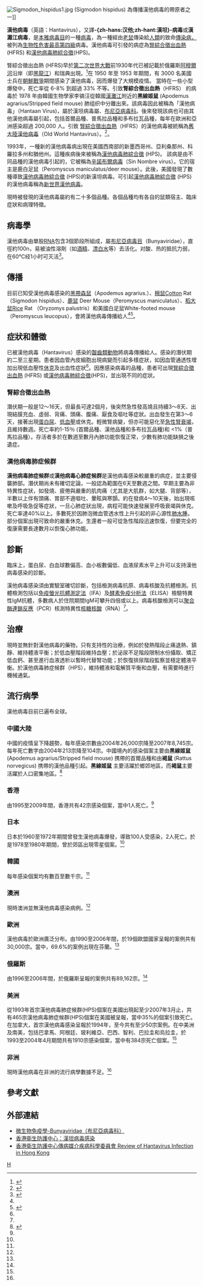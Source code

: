 {{noteTA
|G1=ME
|G2=Military
|1=zh-hans:汉坦;zh-hant:漢他
}}
{{expert}}
{{Automatic Taxobox
| taxon = Orthohantavirus
| authority = 
| name = 正汉坦病毒属
| image = Sin Nombre hanta virus TEM PHIL 1136 lores.jpg
| image_caption     = 在電子顯微鏡下的汉坦病毒
| virus_group       = v
| type_species = ''Hantaan orthohantavirus''
| subdivision_ranks = 种
}}
[[File:Sigmodon_hispidus1.jpg|thumb]] (Sigmodon hispidus) 為傳播漢他病毒的帶原者之一]]

'''漢他病毒'''（英語：Hantavirus），又譯'''-{zh-hans:汉他;zh-hant:漢坦}-病毒'''或'''漢灘江病毒'''，是[[布尼亚病毒科|本雅病毒目]]的一種[[病毒|病毒]]，為一種經由[[老鼠|老鼠]]傳染給[[人類|人類]]的致命[[傳染病|傳染病，]]被列為[[生物性危害|生物性危害最高第四級]]病毒。漢他病毒可引發的病症為[[腎綜合徵出血熱|腎綜合徵出血熱]] (HFRS) 和[[漢他病毒肺綜合徵|漢他病毒肺綜合徵]](HPS)。

腎綜合徵出血熱 (HFRS)早於[[第二次世界大戰|第二次世界大戰]]前1930年代已被記載於俄羅斯[[阿穆爾河|阿穆爾河]]沿岸（即[[黑龍江|黑龍江]]）和瑞典出現。<ref>{{cite journal | author = American Public Health Association | title = Hantaviral Diseases | journal = Control of Communicable Diseases Manual | pages = 240-245 | year = 2004 }}</ref>在 1950 年至 1953 年期間，有 3000 名美國士兵在[[朝鮮戰爭|朝鮮戰爭]]期間感染了漢他病毒，因而爆發了大規模疫情。 當時在一些小型爆發中，死亡率從 6-8% 到超過 33% 不等。引致'''腎綜合徵出血熱'''（HFRS） 的病毒於 1978 年由韓國生物學家李镐汪從韓國[[漢灘江|漢灘江]]附近的'''黑線姬鼠''' (Apodemus agrarius/Stripped field mouse) 肺组织中分離出來。該病毒因此被稱為「漢他病毒」（Hantaan Virus)，屬於漢坦病毒屬、[[布尼亞病毒科|布尼亞病毒科]]。後來發現該病也可由其他漢他病毒屬引起，包括首爾品種、普馬拉品種和多布拉瓦品種，每年在歐洲和亞洲感染超過 200,000 人。引致 [[腎綜合徵出血熱|腎綜合徵出血熱]]（HFRS）的漢他病毒被統稱為[[舊大陸漢他病毒|舊大陸漢他病毒]]（Old World Hantavirus）。<ref>{{cite journal | author = Lee HW, Lee PW, Johnson KM | title = Isolation of the etiologic agent of Korean Hemorrhagic fever | journal = The Journal of Infectious Diseases | volume = 137 | issue = 3 | pages = 298–308 | year = 1978 | pmid = 24670 | doi = 10.1093/infdis/137.3.298 }}</ref>。

1993年，一種新的漢他病毒病出現在美國西南部的新墨西哥州、亞利桑那州、科羅拉多州和猶他州。這種疾病後來被稱為[[漢他病毒肺綜合徵|漢他病毒肺綜合徵]] (HPS)。 該病是由不同品種的漢他病毒引起的，它被稱為[[辛諾布爾病毒|辛諾布爾病毒]]（Sin Nombre virus）。它的宿主是鹿白足鼠（Peromyscus maniculatus/deer mouse）。此後，美國發現了數種導致[[漢他病毒肺綜合徵|漢他病毒肺綜合徵]] (HPS)的新漢坦病毒。可引起[[漢他病毒肺綜合徵|漢他病毒肺綜合徵]] (HPS)的漢他病毒稱為[[新世界漢他病毒|新世界漢他病毒]]。

現時被發現的漢他病毒屬約有二十多個品種。各個品種均有各自的鼠類宿主、臨床症狀和病理特徵。

== 病毒學 ==
漢他病毒由單股[[RNA|RNA]]包含3個節段所組成，屬[[本雅病毒科|布尼亞病毒目]]（Bunyaviridae），直徑約100n，易被油性溶劑（如[[酒精|酒精]]、[[漂白水|漂白水]]等）去活化。对酸、热的抵抗力弱，在60℃经1小时可灭活<ref name="漢">{{cite news   |url=http://www.cdc.gov/hantavirus/rodents/   |title=臺灣衛生福利部疾病管制署《漢他病毒症候群防治工作手冊》   |accessdate=2016-05-03   |archive-date=2021-03-12   |archive-url=https://web.archive.org/web/20210312235042/https://www.cdc.gov/hantavirus/rodents/   |dead-url=no   }}</ref>。

== 傳播 ==
目前已知受漢他病毒感染的[[黑帶森鼠|黑帶森鼠]]（Apodemus agrarius.）、[[棉鼠屬|棉鼠]]Cotton Rat（Sigmodon hispidus）、[[鹿鼠|鹿鼠]] Deer Mouse（Peromyscus maniculatus）、[[稻大鼠|稻大鼠]]Rice Rat （Oryzomys palustris）和美國白足鼠White-footed mouse（Peromyscus leucopus），會將漢他病毒傳播給人<ref name="
漢"/><ref name="CDC">{{cite news   |url=http://www.cdc.gov/hantavirus/rodents/   |title=Centers for Disease Control and Prevention《Rodents in the United States that Carry Hantavirus》   |accessdate=2016-05-03   |archive-date=2021-03-12   |archive-url=https://web.archive.org/web/20210312235042/https://www.cdc.gov/hantavirus/rodents/   |dead-url=no   }}</ref>。

== 症狀和體徵 ==
{{Infobox disease
 | Name           = 主要引起人类的两种疾病：流行于[[亚欧大陆|亚欧大陆]]的[[肾综合征出血热|肾综合征出血热]]（缩写HFRS，旧称流行性出血热），流行于[[美洲大陆|美洲大陆]]的汉坦病毒心肺综合征（HCPS）。
 | Image          =
 | Caption        =
 | DiseasesDB     =
 | ICD10          =
 | ICD9           = {{ICD9|079.81}}
 | ICDO           =
 | OMIM           =
 | MedlinePlus    =
 | eMedicineSubj  =
 | eMedicineTopic =
 | MeshID         = D018778
}}

已被漢他病毒（Hantavirus）感染的[[齧齒類動物|齧齒類動物]]將病毒傳播給人。感染的潛伏期約二至三星期。患者因血管內皮細胞出現病變而引起多樣症狀，如因血管通透性增加出現低血壓性[[休克|休克]]及出血性症狀<ref name="漢"/>。因應感染病毒的品種，患者可出現[[腎綜合徵出血熱|腎綜合徵出血熱]] (HFRS) 或[[漢他病毒肺綜合徵|漢他病毒肺綜合徵]](HPS)，並出現不同的症狀。

=== 腎綜合徵出血熱 ===
{{main|肾综合征出血热}}
潛伏期一般是12～16天，但最長可達2個月，後突然急性發高燒且持續3～8天、出現結膜充血、虛弱、背痛、頭痛、腹痛、厭食及嘔吐等症狀。出血發生在第3～6天，接著出現[[蛋白尿|蛋白尿]]、[[低血壓|低血壓]]或休克。輕微腎病變，但亦可能惡化至[[急性腎衰竭|急性腎衰竭]]，且維持數週。死亡率約1-15％ (首爾品種、漢他品種和多布拉瓦品種)和 <1%（普馬拉品種）。存活者多於在數週至數月內肺功能恢復正常，少數有肺功能缺損之後遺症。

=== 漢他病毒肺症候群 ===
{{main|汉坦病毒肺综合征}}
'''漢他病毒肺症候群'''或'''漢他病毒心肺症候群'''是漢他病毒感染較嚴重的病症，並主要侵襲肺部。潛伏期尚未有確切定論，一般認為範圍在6天至數週之間。早期主要為非特異性症狀，如發燒、疲倦與嚴重的肌肉痛（尤其是大肌群，如大腿、背部等），半數以上伴有頭痛、胃部不適嘔吐、暈眩與寒顫。約在發病4～10天後，始出現咳嗽及呼吸急促等症狀，一旦心肺症狀出現，病程可能快速發展至呼吸衰竭與休克。死亡率達40%以上。多數死於因肺泡微血管透水性上升引起的非心源性[[肺水腫|肺水腫]]。部分個案出現可致命的嚴重休克。生還者一般可從急性階段迅速恢復，但要完全的復康需要長達數月以恢復心肺功能。

== 診斷 ==
臨床上，蛋白尿、白血球數偏高、血小板數偏低、血液尿素水平上升可以支持漢他病毒感染的診斷。

漢他病毒感染須由實驗室確切診斷，包括檢測病毒抗原、病毒核酸及抗體檢測。抗體檢測包括以[[免疫螢光抗體測定法|免疫螢光抗體測定法]]（IFA）及[[酵素免疫分析法|酵素免疫分析法]]（ELISA）檢驗特異性IgM抗體，多數病人於住院期間IgM可攀升四倍或以上。病毒核酸檢測可以[[聚合酶連鎖反應|聚合酶連鎖反應]]（PCR）核測特異性[[核糖核酸|核糖核酸]]（RNA）<ref name="漢"/>。

==治療==
現時並無針對漢他病毒的藥物，只有支持性的治療，例如於發熱階段止痛退熱、鎮靜、維持體液平衡；於低血壓階段維持血壓；於泌尿不足階段限制水份攝取、矯正低血鈣、甚至進行血液透析以暫時代替腎功能；於恢復排尿階段監察並穩定體液平衡。於漢他病毒肺症候群（HPS），維持體液和電解質平衡和血壓，有需要時進行機械通氣。

==流行病學==
漢他病毒目前已遍布全球。

===中國大陸===
中國的疫情呈下降趨勢，每年感染宗數由2004年26,000宗降至2007年8,745宗。每年死亡數字由2004年213宗降至104宗。中國境內的感染個案主要由'''黑線姬鼠''' (Apodemus agrarius/Stripped field mouse) 携帶的首爾品種和由'''褐鼠''' (Rattus norvegicus) 携帶的漢他品種引起。'''黑線姬鼠''' 主要活躍於鄉郊地區，而'''褐鼠'''主要活躍於人口密集地區。<ref name="#1">{{cite journal | author = Scientific Committee on Vector-borne Diseases, Centre for Health Protection | title = Review of Hantavirus Infection in Hong Kong | year = 2010}}</ref>

===香港===
由1995至2009年間，香港共有42宗感染個案，當中1人死亡。<ref name="#1"/>

===日本===
日本於1960至1972年期間曾發生漢他病毒爆發，導致100人受感染，2人死亡。於是1978至1980年期間，曾於郊區出現零星個案。<ref name="#1"/>

===韓國===
每年感染個案均有數百至數千宗。<ref name="#1"/>

===澳洲===
現時澳洲並無漢他病毒感染病例。<ref name="#1"/>

===歐洲===
漢他病毒於歐洲廣泛分布。由1990至2006年間，於19個歐盟國家呈報的案例共有30,000宗。當中，69.6%的案例出現在芬蘭。<ref name="#1"/>

===俄羅斯===
由1996至2006年間，於俄羅斯呈報的案例共有89,162宗。<ref name="#1"/>

===美洲===
從1993年首宗漢他病毒肺症候群(HPS)個案在美國出現起至少2007年3月止，共有465宗漢他病毒肺症候群(HPS)個案在美國被呈報，當中35%的個案引致死亡。
在加拿大，首宗漢他病毒感染呈報於1994年，至今共有至少50宗案例。在中美洲及南美，包括巴拿馬、阿根廷、玻利維亞、巴西、智利、巴拉圭和烏拉圭，於1993至2004年4月期間共有1910宗感染個案，當中有384宗死亡個案。<ref name="#1"/>

===非洲===
現時漢他病毒在非洲的流行病學數據不足。<ref name="#1"/>

== 參考文獻 ==
{{reflist}}

== 外部連結 ==
* [http://smallcollation.blogspot.com/2013/02/bunyaviridae.html 微生物免疫學-Bunyaviridae（布尼亞病毒科）] {{Wayback|url=http://smallcollation.blogspot.com/2013/02/bunyaviridae.html |date=20160305063407 }}
* [http://www.chp.gov.hk/tc/content/9/24/3057.html 香港衛生防護中心：漢坦病毒感染] {{Wayback|url=http://www.chp.gov.hk/tc/content/9/24/3057.html |date=20171028051037 }} 
* [https://www.chp.gov.hk/files/pdf/review_of_hantavirus_infection_in_hong_kong_r.pdf 香港衛生防護中心傳病媒介疾病科學委員會 Review of Hantavirus Infection in Hong Kong] {{Wayback|url=https://www.chp.gov.hk/files/pdf/review_of_hantavirus_infection_in_hong_kong_r.pdf}} 

{{Zoonotic viral diseases}}
{{Taxonbar}}
[[Category:病毒|H]]